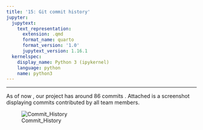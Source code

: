 ```yaml
---
title: '15: Git commit history'
jupyter:
  jupytext:
    text_representation:
      extension: .qmd
      format_name: quarto
      format_version: '1.0'
      jupytext_version: 1.16.1
  kernelspec:
    display_name: Python 3 (ipykernel)
    language: python
    name: python3
---
```


* * *

As of now , our project has around 86 commits . Attached is a screenshot displaying commits contributed by all team members.

![Commit_History](img/Commit_History.png)
